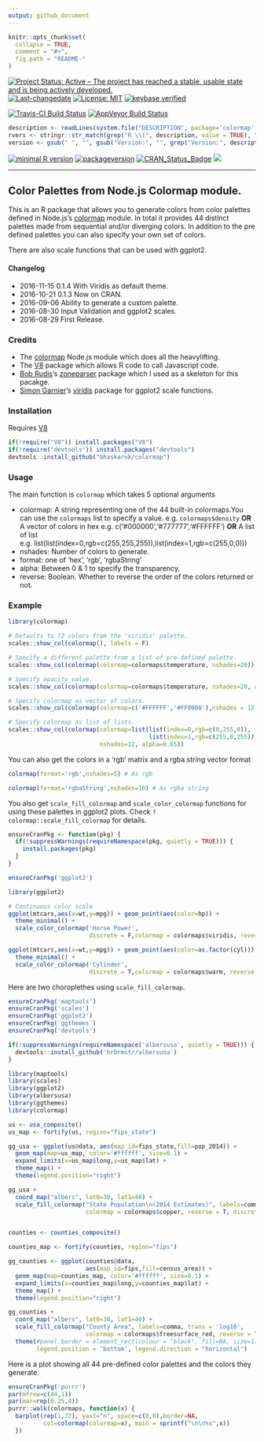 ```yaml
---
output: github_document
---
```

<!-- README.md is generated from README.Rmd. Please edit that file -->

```r
knitr::opts_chunk$set(
  collapse = TRUE,
  comment = "#>",
  fig.path = "README-"
)
```

[![Project Status: Active – The project has reached a stable, usable state and is being actively developed.](http://www.repostatus.org/badges/latest/active.svg)](http://www.repostatus.org/#active) [![Last-changedate](https://img.shields.io/badge/last%20change-`r gsub('-', '--', Sys.Date())`-green.svg)](/commits/master) [![License: MIT](https://img.shields.io/badge/License-MIT-yellow.svg)](https://opensource.org/licenses/MIT) [![keybase verified](https://img.shields.io/badge/keybase-verified-brightgreen.svg)](https://gist.github.com/bhaskarvk/46fbf2ba7b5713151d7e)

[![Travis-CI Build Status](https://travis-ci.org/bhaskarvk/colormap.svg?branch=master)](https://travis-ci.org/bhaskarvk/colormap) [![AppVeyor Build Status](https://ci.appveyor.com/api/projects/status/github/bhaskarvk/colormap?branch=master&svg=true)](https://ci.appveyor.com/project/bhaskarvk/colormap)

```r
description <- readLines(system.file("DESCRIPTION", package='colormap'))
rvers <- stringr::str_match(grep("R \\(", description, value = TRUE), "[0-9]{1,4}\\.[0-9]{1,4}\\.[0-9]{1,4}")[1,1]
version <- gsub(" ", "", gsub("Version:", "", grep("Version:", description, value = TRUE)))
```

[![minimal R version](https://img.shields.io/badge/R%3E%3D-`r rvers`-6666ff.svg)](https://cran.r-project.org/) [![packageversion](https://img.shields.io/badge/Package%20version-`r version`-orange.svg?style=flat-square)](commits/master) [![CRAN_Status_Badge](http://www.r-pkg.org/badges/version/colormap)](https://cran.r-project.org/package=colormap) [![](http://cranlogs.r-pkg.org/badges/grand-total/colormap)](http://cran.rstudio.com/web/packages/colormap/index.html)

----

## Color Palettes from Node.js Colormap module.

This is an R package that allows you to generate colors from color palettes defined in Node.js's [colormap](https://github.com/bpostlethwaite/colormap) module. In total it provides 44 distinct palettes made from sequential and/or diverging colors. In addition to the pre defined palettes you can also specify your own set of colors.

There are also scale functions that can be used with ggplot2.

 
#### Changelog

- 2016-11-15 0.1.4 With Viridis as default theme.
- 2016-10-21 0.1.3 Now on CRAN.
- 2016-09-06 Ability to generate a custom palette.
- 2016-08-30 Input Validation and ggplot2 scales.
- 2016-08-29 First Release.

### Credits

- The [colormap](https://github.com/bpostlethwaite/colormap) Node.js module which does all the heavylifting.
- The [V8](https://github.com/jeroenooms/V8) package which allows R code to call Javascript code.
- [Bob Rudis](https://twitter.com/hrbrmstr)'s [zoneparser](https://github.com/hrbrmstr/zoneparser) package which I used as a skeleton for this pacakge.
- [Simon Garnier](https://twitter.com/sjmgarnier)'s [viridis](https://github.com/sjmgarnier/viridis) package for ggplot2 scale functions.


### Installation

Requires [V8](https://cran.r-project.org/web/packages/V8/index.html)

```r
if(!require("V8")) install.packages("V8")
if(!require("devtools")) install.packages("devtools")
devtools::install_github("bhaskarvk/colormap")
```

### Usage

The main function is `colormap` which takes 5 optional arguments

- colormap: A string representing one of the 44 built-in colormaps.\n You can use the `colormaps` list to specify a value. e.g. `colormaps$density` **OR** A vector of colors in hex e.g. c('#000000','#777777','#FFFFFF') **OR** A list of list e.g. list(list(index=0,rgb=c(255,255,255)),list(index=1,rgb=c(255,0,0)))
- nshades: Number of colors to generate.
- format: one of 'hex', 'rgb', 'rgbaString'
- alpha: Between 0 & 1 to specify the transparency.
- reverse: Boolean. Whether to reverse the order of the colors returned or not.

### Example

```r
library(colormap)

# Defaults to 72 colors from the 'viridis' palette.
scales::show_col(colormap(), labels = F)

# Specify a different palette from a list of pre-defined palette.
scales::show_col(colormap(colormap=colormaps$temperature, nshades=20))

# Specify opacity value.
scales::show_col(colormap(colormap=colormaps$temperature, nshades=20, alpha=0.7))

# Specify colormap as vector of colors.
scales::show_col(colormap(colormap=c('#FFFFFF','#FF0000'),nshades = 12))

# Specify colormap as list of lists.
scales::show_col(colormap(colormap=list(list(index=0,rgb=c(0,255,0)),
                                        list(index=1,rgb=c(255,0,255))),
                          nshades=12, alpha=0.65))
```

You can also get the colors in a 'rgb' matrix and a rgba string vector format

```r
colormap(format='rgb',nshades=5) # As rgb

colormap(format='rgbaString',nshades=10) # As rgba string
```

You also get `scale_fill_colormap` and `scale_color_colormap` functions for using these palettes in ggplot2 plots. Check `?colormap::scale_fill_colormap` for details.


```r
ensureCranPkg <- function(pkg) {
  if(!suppressWarnings(requireNamespace(pkg, quietly = TRUE))) {
    install.packages(pkg)
  }
}

ensureCranPkg('ggplot2')

library(ggplot2)

# Continuous color scale
ggplot(mtcars,aes(x=wt,y=mpg)) + geom_point(aes(color=hp)) +
  theme_minimal() +
  scale_color_colormap('Horse Power',
                       discrete = F,colormap = colormaps$viridis, reverse = T)

ggplot(mtcars,aes(x=wt,y=mpg)) + geom_point(aes(color=as.factor(cyl))) +
  theme_minimal() +
  scale_color_colormap('Cylinder',
                       discrete = T,colormap = colormaps$warm, reverse = T)

```

Here are two choroplethes using `scale_fill_colormap`.

```r
ensureCranPkg('maptools')
ensureCranPkg('scales')
ensureCranPkg('ggplot2')
ensureCranPkg('ggthemes')
ensureCranPkg('devtools')

if(!suppressWarnings(requireNamespace('albersusa', quietly = TRUE))) {
  devtools::install_github('hrbrmstr/albersusa')
}

library(maptools)
library(scales)
library(ggplot2)
library(albersusa)
library(ggthemes)
library(colormap)

us <- usa_composite()
us_map <- fortify(us, region="fips_state")

gg_usa <- ggplot(us@data, aes(map_id=fips_state,fill=pop_2014)) +
  geom_map(map=us_map, color='#ffffff', size=0.1) + 
  expand_limits(x=us_map$long,y=us_map$lat) +
  theme_map() +  
  theme(legend.position="right") 

gg_usa +
  coord_map("albers", lat0=30, lat1=40) +
  scale_fill_colormap("State Population\n(2014 Estimates)", labels=comma,
                      colormap = colormaps$copper, reverse = T, discrete = F)


counties <- counties_composite()

counties_map <- fortify(counties, region="fips")

gg_counties <- ggplot(counties@data, 
                      aes(map_id=fips,fill=census_area)) +
  geom_map(map=counties_map, color='#ffffff', size=0.1) + 
  expand_limits(x=counties_map$long,y=counties_map$lat) +
  theme_map() +  
  theme(legend.position="right") 

gg_counties +
  coord_map("albers", lat0=30, lat1=40) +
  scale_fill_colormap("County Area", labels=comma, trans = 'log10',
                      colormap = colormaps$freesurface_red, reverse = T, discrete = F) +
  theme(#panel.border = element_rect(colour = "black", fill=NA, size=1),
        legend.position = 'bottom', legend.direction = "horizontal")

```

Here is a plot showing all 44 pre-defined color palettes and the colors they generate.

```r
ensureCranPkg('purrr')
par(mfrow=c(44,1))
par(mar=rep(0.25,4))
purrr::walk(colormaps, function(x) { 
  barplot(rep(1,72), yaxt="n", space=c(0,0),border=NA,
          col=colormap(colormap=x), main = sprintf("\n\n%s",x))
  })
```
 

